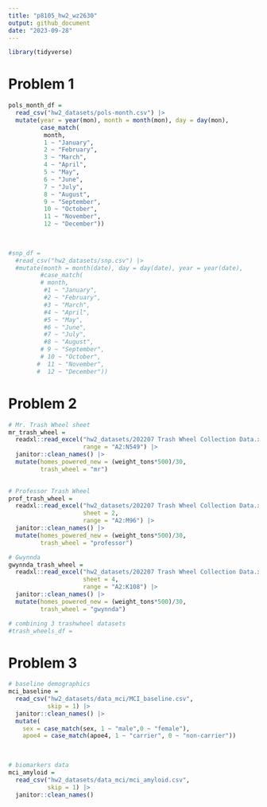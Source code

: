 ```yaml
---
title: "p8105_hw2_wz2630"
output: github_document
date: "2023-09-28"
---
```

```r
library(tidyverse)
```

# Problem 1
```r
pols_month_df = 
  read_csv("hw2_datasets/pols-month.csv") |> 
  mutate(year = year(mon), month = month(mon), day = day(mon),
         case_match(
          month,
          1 ~ "January",
          2 ~ "February",
          3 ~ "March",
          4 ~ "April",
          5 ~ "May",
          6 ~ "June",
          7 ~ "July",
          8 ~ "August",
          9 ~ "September",
          10 ~ "October",
          11 ~ "November",
          12 ~ "December"))
    
  
```



```r
#snp_df = 
  #read_csv("hw2_datasets/snp.csv") |> 
  #mutate(month = month(date), day = day(date), year = year(date),
         #case_match(
         # month,
          #1 ~ "January",
          #2 ~ "February",
          #3 ~ "March",
          #4 ~ "April",
          #5 ~ "May",
          #6 ~ "June",
          #7 ~ "July",
          #8 ~ "August",
         # 9 ~ "September",
         # 10 ~ "October",
        #  11 ~ "November",
        #  12 ~ "December"))
```


# Problem 2
```r
# Mr. Trash Wheel sheet
mr_trash_wheel = 
  readxl::read_excel("hw2_datasets/202207 Trash Wheel Collection Data.xlsx", 
                     range = "A2:N549") |> 
  janitor::clean_names() |> 
  mutate(homes_powered_new = (weight_tons*500)/30, 
         trash_wheel = "mr")
  
```

```r
# Professor Trash Wheel
prof_trash_wheel = 
  readxl::read_excel("hw2_datasets/202207 Trash Wheel Collection Data.xlsx", 
                     sheet = 2, 
                     range = "A2:M96") |> 
  janitor::clean_names() |> 
  mutate(homes_powered_new = (weight_tons*500)/30, 
         trash_wheel = "professor")
```

```r
# Gwynnda
gwynnda_trash_wheel = 
  readxl::read_excel("hw2_datasets/202207 Trash Wheel Collection Data.xlsx", 
                     sheet = 4, 
                     range = "A2:K108") |> 
  janitor::clean_names() |> 
  mutate(homes_powered_new = (weight_tons*500)/30, 
         trash_wheel = "gwynnda")
```

```r
# combining 3 trashwheel datasets
#trash_wheels_df =
```


# Problem 3
```r
# baseline demographics
mci_baseline = 
  read_csv("hw2_datasets/data_mci/MCI_baseline.csv",
           skip = 1) |> 
  janitor::clean_names() |> 
  mutate(
    sex = case_match(sex, 1 ~ "male",0 ~ "female"),
    apoe4 = case_match(apoe4, 1 ~ "carrier", 0 ~ "non-carrier"))
  
  
```

```r
# biomarkers data
mci_amyloid = 
  read_csv("hw2_datasets/data_mci/mci_amyloid.csv",
           skip = 1) |> 
  janitor::clean_names()
```













